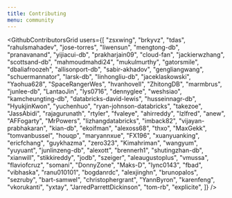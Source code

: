 ```yaml
---
title: Contributing
menu: community
---
```


<GithubContributorsGrid
  users={[
    "zsxwing",
    "brkyvz",
    "tdas",
    "rahulsmahadev",
    "jose-torres",
    "liwensun",
    "mengtong-db",
    "pranavanand",
    "yijiacui-db",
    "prakharjain09",
    "cloud-fan",
    "jackierwzhang",
    "scottsand-db",
    "mahmoudmahdi24",
    "mukulmurthy",
    "gatorsmile",
    "dbaliafroozeh",
    "allisonport-db",
    "sabir-akhadov",
    "gengliangwang",
    "schuermannator",
    "larsk-db",
    "linhongliu-db",
    "jaceklaskowski",
    "Yaohua628",
    "SpaceRangerWes",
    "hvanhovell",
    "ZhitongDB",
    "marmbrus",
    "junlee-db",
    "LantaoJin",
    "lys0716",
    "dennyglee",
    "weshsiao",
    "kamcheungting-db",
    "databricks-david-lewis",
    "husseinnagr-db",
    "HyukjinKwon",
    "yuchenhuo",
    "ryan-johnson-databricks",
    "takezoe",
    "JassAbidi",
    "rajagurunath",
    "rtyler",
    "fvaleye",
    "ahirreddy",
    "lzlfred",
    "anew",
    "AFFogarty",
    "MrPowers",
    "lizhangdatabricks",
    "imback82",
    "vijayan-prabhakaran",
    "kian-db",
    "ekoifman",
    "alexoss68",
    "thxo",
    "MaxGekk",
    "tomvanbussel",
    "houqp",
    "maryannxue",
    "FX196",
    "xuanyuanking",
    "ericfchang",
    "guykhazma",
    "zero323",
    "Kimahriman",
    "wangyum",
    "yuyuant",
    "junlinzeng-db",
    "alexott",
    "brennerh1",
    "shutingzhan-db",
    "xianwill",
    "stikkireddy",
    "jodb",
    "szeiger",
    "aleaugustoplus",
    "vmussa",
    "flaviofcruz",
    "somani",
    "DonnyZone",
    "Maks-D",
    "lync0143",
    "fbad",
    "vibhaska",
    "ranu010101",
    "bogdanrdc",
    "alexjinghn",
    "brunopalos",
    "sezruby",
    "bart-samwel",
    "christophergrant",
    "YannByron",
    "karenfeng",
    "vkorukanti",
    "yxtay",
    "JarredParrettDickinson",
    "tom-rb",
    "explicite",
  ]}
/>
